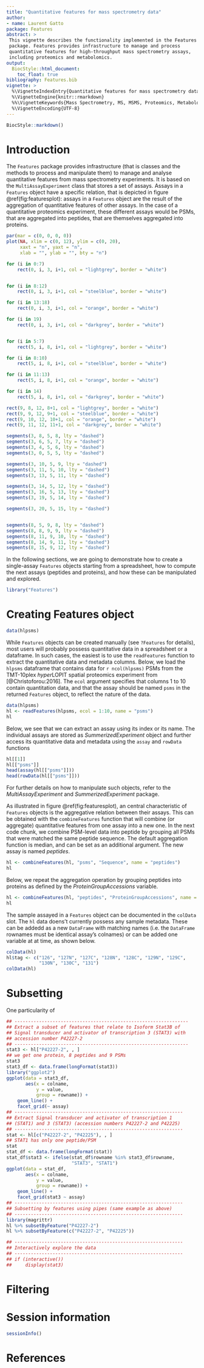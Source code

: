 ```yaml
---
title: "Quantitative features for mass spectrometry data"
author:
- name: Laurent Gatto
package: Features
abstract: >
 This vignette describes the functionality implemented in the Features
 package. Features provides infrastructure to manage and process
 quantitative features for high-throughput mass spectrometry assays,
 including proteomics and metabolomics.
output:
  BiocStyle::html_document:
    toc_float: true
bibliography: Features.bib
vignette: >
  %\VignetteIndexEntry{Quantitative features for mass spectrometry data}
  %\VignetteEngine{knitr::rmarkdown}
  %%\VignetteKeywords{Mass Spectrometry, MS, MSMS, Proteomics, Metabolomics, Infrastructure, Quantitative }
  %\VignetteEncoding{UTF-8}
---
```


```r
BiocStyle::markdown()
```

# Introduction

The `Features` package provides infrastructure (that is classes and
the methods to process and manipulate them) to manage and analyse
quantitative features from mass spectrometry experiments. It is based
on the `MultiAssayExperiment` class that stores a set of
assays. Assays in a `Features` object have a specific relation, that
is depicted in figure \@ref(fig:featuresplot): assays in a `Features`
object are the result of the aggregation of quantitative features of
other assays. In the case of a quantitative proteomics experiment,
these different assays would be PSMs, that are aggregated into
peptides, that are themselves aggregated into proteins. 

```r
par(mar = c(0, 0, 0, 0))
plot(NA, xlim = c(0, 12), ylim = c(0, 20),
     xaxt = "n", yaxt = "n",
     xlab = "", ylab = "", bty = "n")

for (i in 0:7) 
    rect(0, i, 3, i+1, col = "lightgrey", border = "white")


for (i in 8:12) 
    rect(0, i, 3, i+1, col = "steelblue", border = "white")

for (i in 13:18) 
    rect(0, i, 3, i+1, col = "orange", border = "white")

for (i in 19) 
    rect(0, i, 3, i+1, col = "darkgrey", border = "white")


for (i in 5:7) 
    rect(5, i, 8, i+1, col = "lightgrey", border = "white")

for (i in 8:10) 
    rect(5, i, 8, i+1, col = "steelblue", border = "white")

for (i in 11:13) 
    rect(5, i, 8, i+1, col = "orange", border = "white")

for (i in 14) 
    rect(5, i, 8, i+1, col = "darkgrey", border = "white")

rect(9, 8, 12, 8+1, col = "lightgrey", border = "white")
rect(9, 9, 12, 9+1, col = "steelblue", border = "white")
rect(9, 10, 12, 10+1, col = "orange", border = "white")
rect(9, 11, 12, 11+1, col = "darkgrey", border = "white")

segments(3, 8, 5, 8, lty = "dashed")
segments(3, 6, 5, 7, lty = "dashed")
segments(3, 4, 5, 6, lty = "dashed")
segments(3, 0, 5, 5, lty = "dashed")

segments(3, 10, 5, 9, lty = "dashed")
segments(3, 11, 5, 10, lty = "dashed")
segments(3, 13, 5, 11, lty = "dashed")

segments(3, 14, 5, 12, lty = "dashed")
segments(3, 16, 5, 13, lty = "dashed")
segments(3, 19, 5, 14, lty = "dashed")

segments(3, 20, 5, 15, lty = "dashed")


segments(8, 5, 9, 8, lty = "dashed")
segments(8, 8, 9, 9, lty = "dashed")
segments(8, 11, 9, 10, lty = "dashed")
segments(8, 14, 9, 11, lty = "dashed")
segments(8, 15, 9, 12, lty = "dashed")
```

In the following sections, we are going to demonstrate how to create a
single-assay `Features` objects starting from a spreadsheet, how to
compute the next assays (peptides and proteins), and how these can be
manipulated and explored.

```r
library("Features")
```

# Creating Features object

```r
data(hlpsms)
```

While `Features` objects can be created manually (see `?Features` for
details), most users will probably possess quantitative data in a
spreadsheet or a dataframe. In such cases, the easiest is to use the
`readFeatures` function to extract the quantitative data and metadata
columns. Below, we load the `hlpsms` dataframe that contains data for 
`r ncol(hlpsms)` PSMs from the TMT-10plex *hyper*LOPIT spatial proteomics experiment
from [@Christoforou:2016]. The `ecol` argument specifies that columns
1 to 10 contain quantitation data, and that the assay should be named
`psms` in the returned `Features` object, to reflect the nature of the
data.


```r
data(hlpsms)
hl <- readFeatures(hlpsms, ecol = 1:10, name = "psms")
hl
```

Below, we see that we can extract an assay using its index or its
name. The individual assays are stored as *SummerizedExperiment*
object and further access its quantitative data and metadata using
the `assay` and `rowData` functions



```r
hl[[1]]
hl[["psms"]]
head(assay(hl[["psms"]]))
head(rowData(hl[["psms"]]))
```

For further details on how to manipulate such objects, refer to the
*MultiAssayExperiment* and *SummerizedExperiment* package.


As illustrated in figure \@ref(fig:featuresplot), an central
characteristic of `Features` objects is the aggregative relation
between their assays. This can be obtained with the `combineFeatures`
function that will combine (or aggregate) quantitative features from
one assay into a new one. In the next code chunk, we combine PSM-level
data into peptide by grouping all PSMs that were matched the same
peptide sequence. The default aggregation function is median, and can
be set as an additional argument. The new assay is named *peptides*.

```r
hl <- combineFeatures(hl, "psms", "Sequence", name = "peptides")
hl
```
Below, we repeat the aggregation operation by grouping peptides into
proteins as defined by the *ProteinGroupAccessions* variable.

```r
hl <- combineFeatures(hl, "peptides", "ProteinGroupAccessions", name = "proteins")
hl
```

The sample assayed in a `Features` object can be documented in the
`colData` slot. The `hl` data doens't currently possess any sample
metadata. These can be addedd as a new `DataFrame` with matching names
(i.e. the `DataFrame` rownames must be identical assay's colnames) or
can be added one variable at at time, as shown below.

```r
colData(hl)
hl$tag <- c("126", "127N", "127C", "128N", "128C", "129N", "129C",
            "130N", "130C", "131")
colData(hl)
```

# Subsetting 


One particularity of 

```r
## ----------------------------------------------------------------
## Extract a subset of features that relate to Isoform Stat3B of
## Signal transducer and activator of transcription 3 (STAT3) with
## accession number P42227-2
## ----------------------------------------------------------------
stat3 <- hl["P42227-2", , ]
## we get one protein, 8 peptides and 9 PSMs
stat3
stat3_df <- data.frame(longFormat(stat3))
library("ggplot2")
ggplot(data = stat3_df,
       aes(x = colname,
           y = value,
           group = rowname)) +
    geom_line() +
    facet_grid(~ assay)
## --------------------------------------------------------------
## Extract Signal transducer and activator of transcription 1
## (STAT1) and 3 (STAT3) (accession numbers P42227-2 and P42225)
## --------------------------------------------------------------
stat <- hl[c("P42227-2", "P42225"), , ]
## STAT1 has only one peptide/PSM
stat
stat_df <- data.frame(longFormat(stat))
stat_df$stat3 <- ifelse(stat_df$rowname %in% stat3_df$rowname,
                        "STAT3", "STAT1")
ggplot(data = stat_df,
       aes(x = colname,
           y = value,
           group = rowname)) +
    geom_line() +
    facet_grid(stat3 ~ assay)
## --------------------------------------------------------------
## Subsetting by features using pipes (same example as above)
## --------------------------------------------------------------
library(magrittr)
hl %>% subsetByFeature("P42227-2")
hl %>% subsetByFeature(c("P42227-2", "P42225"))

## --------------------------------------------------------------
## Interactively explore the data
## --------------------------------------------------------------
## if (interactive())
##     display(stat3)
```

# Filtering



# Session information {-}

```r
sessionInfo()
```


# References {-}
